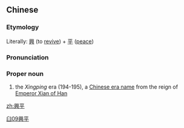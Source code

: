 {{also|兴平}}
==Chinese==
{{zh-forms|s=兴平}}

===Etymology===
Literally: [[興]] (to [[revive]]) + [[平]] ([[peace]])

===Pronunciation===
{{zh-pron
|m=Xīngpíng
|cat=pn
}}

===Proper noun===
{{zh-proper noun}}

# the ''Xingping'' era (194-195), a [[w:Chinese era name|Chinese era name]] from the reign of [[w:Emperor Xian of Han|Emperor Xian of Han]]

[[Category:zh:Chinese era names|臼09興平]]

[[zh:興平]]